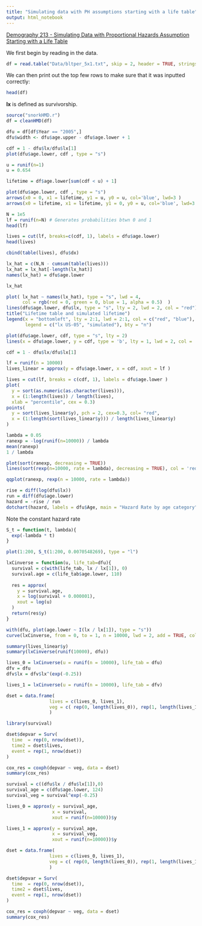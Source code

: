 ```yaml
---
title: "Simulating data with PH assumptions starting with a life table"
output: html_notebook
---
```



[Demography 213 - Simulating Data with Proportional Hazards Assumption Starting with a Life Table](http://courses.demog.berkeley.edu/mason213F15/Week10/welcome.pdf)

We first begin by reading in the data. 

```r
df = read.table("Data/bltper_5x1.txt", skip = 2, header = TRUE, stringsAsFactors = FALSE)
```

We can then print out the top few rows to make sure that it was inputted correctly:

```r
head(df)
```

**lx** is defined as survivorship. 



```r
source("snorkHMD.r")
df = cleanHMD(df)

dfu = df[df$Year == "2005",]
dfu$width <- dfu$age.upper - dfu$age.lower + 1
```

```r
cdf = 1 - dfu$lx/dfu$lx[1]
plot(dfu$age.lower, cdf , type = "s")
```



```r
u = runif(n=1)
u = 0.654

lifetime = df$age.lower[sum(cdf < u) + 1]

plot(dfu$age.lower, cdf , type = "s")
arrows(x0 = 0, x1 = lifetime, y1 = u, y0 = u, col='blue', lwd=3 )
arrows(x0 = lifetime, x1 = lifetime, y1 = 0, y0 = u, col='blue', lwd=3 )
```


```r
N = 1e5
lf = runif(n=N) # Generates probabilities btwn 0 and 1
head(lf) 
```

<!-- A brief intermission into how `cut()` works.  -->
<!-- ```{r} -->
<!-- Z <- stats::rnorm(10000) -->
<!-- table(cut(Z, breaks = -6:6)) -->
<!-- sum(table(cut(Z, breaks = -6:6, labels = FALSE))) -->
<!-- ``` -->



```r
lives = cut(lf, breaks=c(cdf, 1), labels = dfu$age.lower)
head(lives)
```


```r
cbind(table(lives), dfu$dx)
```



```r
lx_hat = c(N,N - cumsum(table(lives)))
lx_hat = lx_hat[-length(lx_hat)]
names(lx_hat) = dfu$age.lower

lx_hat
```



```r
plot( lx_hat ~ names(lx_hat), type = "s", lwd = 4, 
      col = rgb(red = 0, green = 0, blue = 1, alpha = 0.5)  )
lines(dfu$age.lower, dfu$lx, type = "s", lty = 2, lwd = 2, col = "red")
title("Lifetime table and simulated lifetime")
legend(x = "bottomleft", lty = 2:1, lwd = 2:1, col = c("red", "blue"),
       legend = c("lx US-05", "simulated"), bty = "n")
```



```r
plot(dfu$age.lower, cdf, type = "s", lty = 2)
lines(x = dfu$age.lower, y = cdf, type = 'b', lty = 1, lwd = 2, col = 'violet', cex = 0.5)
```


```r
cdf = 1 - dfu$lx/dfu$lx[1]

lf = runif(n = 10000)
lives_linear = approx(y = dfu$age.lower, x = cdf, xout = lf )

lives = cut(lf, breaks = c(cdf, 1), labels = dfu$age.lower )
plot(
  y = sort(as.numeric(as.character(lives))),
  x = (1:length(lives)) / length(lives),
  xlab = "percentile", cex = 0.3)
points(
  y = sort(lives_linear$y), pch = 2, cex=0.3, col= "red",
  x = (1:length(sort(lives_linear$y))) / length(lives_linear$y)
)
```



```r
lambda = 0.05
ranexp = -log(runif(n=10000)) / lambda
mean(ranexp)
1 / lambda
```

```r
plot(sort(ranexp, decreasing = TRUE))
lines(sort(rexp(n=10000, rate = lambda), decreasing = TRUE), col = 'red', lwd = 3)
```

```r
qqplot(ranexp, rexp(n = 10000, rate = lambda))
```


```r
rise = diff(log(dfu$lx))
run = diff(dfu$age.lower)
hazard = -rise / run
dotchart(hazard, labels = dfu$Age, main = "Hazard Rate by age category")
```


Note the constant hazard rate

```r
S_t = function(t, lambda){
  exp(-lambda * t)
}

plot(1:200, S_t(1:200, 0.0070548269), type = "l")
```



```r
lxCinverse = function(u, life_tab=dfu){
  survival = c(with(life_tab, lx / lx[1]), 0)
  survival.age = c(life_tab$age.lower, 110)
  
  res = approx(
    y = survival.age,
    x = log(survival + 0.000001),
    xout = log(u)
  )
  return(res$y)
}

with(dfu, plot(age.lower ~ I(lx / lx[1]), type = "s"))
curve(lxCinverse, from = 0, to = 1, n = 10000, lwd = 2, add = TRUE, col = "purple")
```


```r
summary(lives_linear$y)
summary(lxCinverse(runif(10000), dfu))
```


```r
lives_0 = lxCinverse(u = runif(n = 10000), life_tab = dfu)
dfv = dfu
dfv$lx = dfv$lx^(exp(-0.25))

lives_1 = lxCinverse(u = runif(n = 10000), life_tab = dfv)

dset = data.frame(
                lives = c(lives_0, lives_1), 
                veg = c( rep(0, length(lives_0)), rep(1, length(lives_1) ) )
                )
```


```r
library(survival)

dset$depvar = Surv(
  time  = rep(0, nrow(dset)),
  time2 = dset$lives,
  event = rep(1, nrow(dset))
)

cox_res = coxph(depvar ~ veg, data = dset)
summary(cox_res)
```



```r
survival = c((dfu$lx / dfu$lx[1]),0)
survival_age = c(dfu$age.lower, 124)
survival_veg = survival^exp(-0.25)

lives_0 = approx(y = survival_age,
                 x = survival,
                 xout = runif(n=10000))$y

lives_1 = approx(y = survival_age,
                 x = survival_veg,
                 xout = runif(n=10000))$y

dset = data.frame(
                lives = c(lives_0, lives_1), 
                veg = c( rep(0, length(lives_0)), rep(1, length(lives_1) ) )
                )

dset$depvar = Surv(
  time  = rep(0, nrow(dset)),
  time2 = dset$lives,
  event = rep(1, nrow(dset))
)

cox_res = coxph(depvar ~ veg, data = dset)
summary(cox_res)
```


























